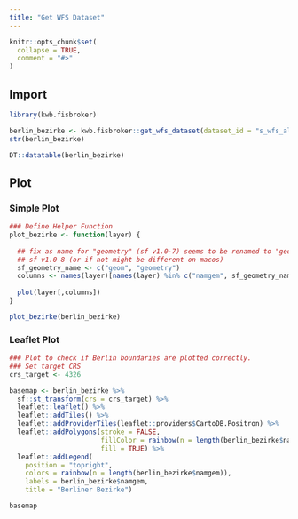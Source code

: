 ```yaml
---
title: "Get WFS Dataset"
---
```


```r
knitr::opts_chunk$set(
  collapse = TRUE,
  comment = "#>"
)
```

## Import

```r
library(kwb.fisbroker)

berlin_bezirke <- kwb.fisbroker::get_wfs_dataset(dataset_id = "s_wfs_alkis_bezirk")
str(berlin_bezirke)

DT::datatable(berlin_bezirke)
```

## Plot


### Simple Plot

```r
### Define Helper Function
plot_bezirke <- function(layer) {
  
  ## fix as name for "geometry" (sf v1.0-7) seems to be renamed to "geom" in 
  ## sf v1.0-8 (or if not might be different on macos)
  sf_geometry_name <- c("geom", "geometry")
  columns <- names(layer)[names(layer) %in% c("namgem", sf_geometry_name)]
  
  plot(layer[,columns])
}

plot_bezirke(berlin_bezirke)
```

### Leaflet Plot

```r
### Plot to check if Berlin boundaries are plotted correctly.
### Set target CRS
crs_target <- 4326

basemap <- berlin_bezirke %>%
  sf::st_transform(crs = crs_target) %>%
  leaflet::leaflet() %>%
  leaflet::addTiles() %>%
  leaflet::addProviderTiles(leaflet::providers$CartoDB.Positron) %>%
  leaflet::addPolygons(stroke = FALSE, 
                       fillColor = rainbow(n = length(berlin_bezirke$namgem)), 
                       fill = TRUE) %>% 
  leaflet::addLegend(
    position = "topright",
    colors = rainbow(n = length(berlin_bezirke$namgem)),
    labels = berlin_bezirke$namgem,
    title = "Berliner Bezirke")

basemap

```
